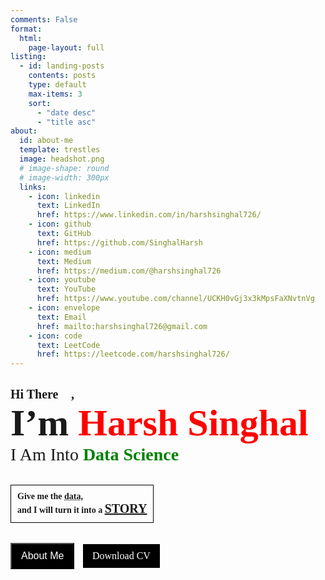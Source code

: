 ```yaml
---
comments: False
format:
  html:
    page-layout: full
listing:
  - id: landing-posts
    contents: posts
    type: default
    max-items: 3
    sort: 
      - "date desc"
      - "title asc"
about:
  id: about-me
  template: trestles
  image: headshot.png
  # image-shape: round
  # image-width: 300px
  links:
    - icon: linkedin
      text: LinkedIn
      href: https://www.linkedin.com/in/harshsinghal726/
    - icon: github
      text: GitHub
      href: https://github.com/SinghalHarsh
    - icon: medium
      text: Medium
      href: https://medium.com/@harshsinghal726
    - icon: youtube
      text: YouTube
      href: https://www.youtube.com/channel/UCKH0vGj3x3kMpsFaXNvtnVg
    - icon: envelope
      text: Email
      href: mailto:harshsinghal726@gmail.com
    - icon: code
      text: LeetCode
      href: https://leetcode.com/harshsinghal726/
---
```


:::{#about-me}

<style>
  .button {
    background-color: #000000;
    color: white;
    padding: 10px 15px;
    text-align: center;
    text-decoration: none;
    display: inline-block;
    font-size: 16px;
    cursor: pointer;
  }

  p {
    margin: 0;
    padding: 0;
  }
</style>

<script>
  let index1 = 0;
  const words1 = ['Data', 'data', 'dAta', 'datA', 'daTa', 'datA', 'datA', 'data'];
  
  setInterval(function() {
    const word1 = words1[index1];
    document.getElementById("text1").innerHTML = word1;
    index1 = (index1 + 1) % words1.length;
  }, 1000);
</script>


  

<div style="font-family: Poppins;">
  <br>
  <p style="font-size: 20px; font-weight: bold;">Hi There 👋,</p>
  <p style="font-size: 60px; font-weight: bold;">I'm <span style="color: #ff0000;" id="name">Harsh Singhal</span></p>
  <p style="font-size: 28px;">I Am Into <span style="color: #008000; font-weight: bold;" id="name">Data Science</span></p>
  <br>
  <br>
  <div style="border: 1px solid black; padding: 10px; width: fit-content;">
  <p style="font-weight: bold;">
    Give me the <span id="text1" style="text-decoration:underline; text-decoration-style: dotted;">data</span>, <br>
    and I will turn it into a <span id="text2" style="font-size: 20px; text-decoration: underline;">STORY</span></p>
  </div>
  <br>
  <br>
  <button class="button" onclick="window.location.href='https://singhalharsh.github.io/about.html'">About Me</button>
  <a class="button" style="margin-left: 10px" href="Harsh_Singhal_Resume.pdf" download>Download CV</a>
  

</div>

:::

  <!-- Proficient in designing machine learning algorithms and leveraging statistical analysis to derive meaningful insights from data, enabling informed business decision-making.
   -->

<!-- <img 
  src="headshot.png" 
  alt="Headshot" 
  style="margin-top: -50px; display: block; margin-left: auto; margin-right: auto; border-radius: 50%; width: 20%;"
> -->
